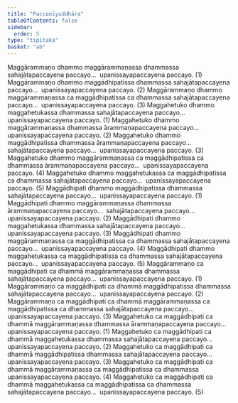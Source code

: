 ```yaml
---
title: "Paccanīyuddhāra"
tableOfContents: false
sidebar:
  order: 5
type: "tipitaka"
basket: "ab"
---
```



<DynamicBreadcrumb />

<Division number="49">

<Paragraph number="2567">
Maggārammaṇo dhammo maggārammaṇassa dhammassa sahajātapaccayena paccayo…  upanissayapaccayena paccayo. (1)
</Paragraph>

<Paragraph number="2568">
Maggārammaṇo dhammo maggādhipatissa dhammassa sahajātapaccayena paccayo…  upanissayapaccayena paccayo. (2)
</Paragraph>

<Paragraph number="2569">
Maggārammaṇo dhammo maggārammaṇassa ca maggādhipatissa ca dhammassa sahajātapaccayena paccayo…  upanissayapaccayena paccayo. (3)
</Paragraph>

</Division>
<Division number="50">

<Paragraph number="2570">
Maggahetuko dhammo maggahetukassa dhammassa sahajātapaccayena paccayo…  upanissayapaccayena paccayo. (1)
</Paragraph>

<Paragraph number="2571">
Maggahetuko dhammo maggārammaṇassa dhammassa ārammaṇapaccayena paccayo…  upanissayapaccayena paccayo. (2)
</Paragraph>

<Paragraph number="2572">
Maggahetuko dhammo maggādhipatissa dhammassa ārammaṇapaccayena paccayo…  sahajātapaccayena paccayo…  upanissayapaccayena paccayo. (3)
</Paragraph>

<Paragraph number="2573">
Maggahetuko dhammo maggārammaṇassa ca maggādhipatissa ca dhammassa ārammaṇapaccayena paccayo…  upanissayapaccayena paccayo. (4)
</Paragraph>

<Paragraph number="2574">
Maggahetuko dhammo maggahetukassa ca maggādhipatissa ca dhammassa sahajātapaccayena paccayo…  upanissayapaccayena paccayo. (5)
</Paragraph>

</Division>
<Division number="51">

<Paragraph number="2575">
Maggādhipati dhammo maggādhipatissa dhammassa sahajātapaccayena paccayo…  upanissayapaccayena paccayo. (1)
</Paragraph>

<Paragraph number="2576">
Maggādhipati dhammo maggārammaṇassa dhammassa ārammaṇapaccayena paccayo…  sahajātapaccayena paccayo…  upanissayapaccayena paccayo. (2)
</Paragraph>

<Paragraph number="2577">
Maggādhipati dhammo maggahetukassa dhammassa sahajātapaccayena paccayo…  upanissayapaccayena paccayo. (3)
</Paragraph>

<Paragraph number="2578">
Maggādhipati dhammo maggārammaṇassa ca maggādhipatissa ca dhammassa sahajātapaccayena paccayo…  upanissayapaccayena paccayo. (4)
</Paragraph>

<Paragraph number="2579">
Maggādhipati dhammo maggahetukassa ca maggādhipatissa ca dhammassa sahajātapaccayena paccayo…  upanissayapaccayena paccayo. (5)
</Paragraph>

</Division>
<Division number="52">

<Paragraph number="2580">
Maggārammaṇo ca maggādhipati ca dhammā maggārammaṇassa dhammassa sahajātapaccayena paccayo…  upanissayapaccayena paccayo. (1)
</Paragraph>

<Paragraph number="2581">
Maggārammaṇo ca maggādhipati ca dhammā maggādhipatissa dhammassa sahajātapaccayena paccayo…  upanissayapaccayena paccayo. (2)
</Paragraph>

<Paragraph number="2582">
Maggārammaṇo ca maggādhipati ca dhammā maggārammaṇassa ca maggādhipatissa ca dhammassa sahajātapaccayena paccayo…  upanissayapaccayena paccayo. (3)
</Paragraph>

</Division>
<Division number="53">

<Paragraph number="2583">
Maggahetuko ca maggādhipati ca dhammā maggārammaṇassa dhammassa ārammaṇapaccayena paccayo…  upanissayapaccayena paccayo. (1)
</Paragraph>

<Paragraph number="2584">
Maggahetuko ca maggādhipati ca dhammā maggahetukassa dhammassa sahajātapaccayena paccayo…  upanissayapaccayena paccayo. (2)
</Paragraph>

<Paragraph number="2585">
Maggahetuko ca maggādhipati ca dhammā maggādhipatissa dhammassa sahajātapaccayena paccayo…  upanissayapaccayena paccayo. (3)
</Paragraph>

<Paragraph number="2586">
Maggahetuko ca maggādhipati ca dhammā maggārammaṇassa ca maggādhipatissa ca dhammassa upanissayapaccayena paccayo. (4)
</Paragraph>

<Paragraph number="2587">
Maggahetuko ca maggādhipati ca dhammā maggahetukassa ca maggādhipatissa ca dhammassa sahajātapaccayena paccayo…  upanissayapaccayena paccayo. (5)
</Paragraph>
</Division>